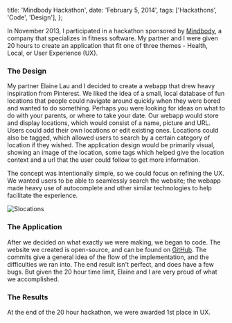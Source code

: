   title: 'Mindbody Hackathon',
  date: 'February 5, 2014',
  tags: ['Hackathons', 'Code', 'Design'],
};

In November 2013, I participated in a hackathon sponsored by [Mindbody](https://www.mindbodyonline.com), a company that specializes in fitness software. My partner and I were given 20 hours to create an application that fit one of three themes - Health, Local, or User Experience (UX).

### The Design

My partner Elaine Lau and I decided to create a webapp that drew heavy inspiration from Pinterest. We liked the idea of a small, local database of fun locations that people could navigate around quickly when they were bored and wanted to do something. Perhaps you were looking for ideas on what to do with your parents, or where to take your date. Our webapp would store and display locations, which would consist of a name, picture and URL. Users could add their own locations or edit existing ones. Locations could also be tagged, which allowed users to search by a certain category of location if they wished. The application design would be primarily visual, showing an image of the location, some tags which helped give the location context and a url that the user could follow to get more information.

The concept was intentionally simple, so we could focus on refining the UX. We wanted users to be able to seamlessly search the website; the webapp made heavy use of autocomplete and other similar technologies to help facilitate the experience.

![Slocations](/images/posts/mindbody.png)

### The Application

After we decided on what exactly we were making, we began to code. The website we created is open-source, and can be found on [GitHub](https://github.com/ianmitchell/mindbody). The commits give a general idea of the flow of the implementation, and the difficulties we ran into. The end result isn't perfect, and does have a few bugs. But given the 20 hour time limit, Elaine and I are very proud of what we accomplished.

### The Results

At the end of the 20 hour hackathon, we were awarded 1st place in UX.
